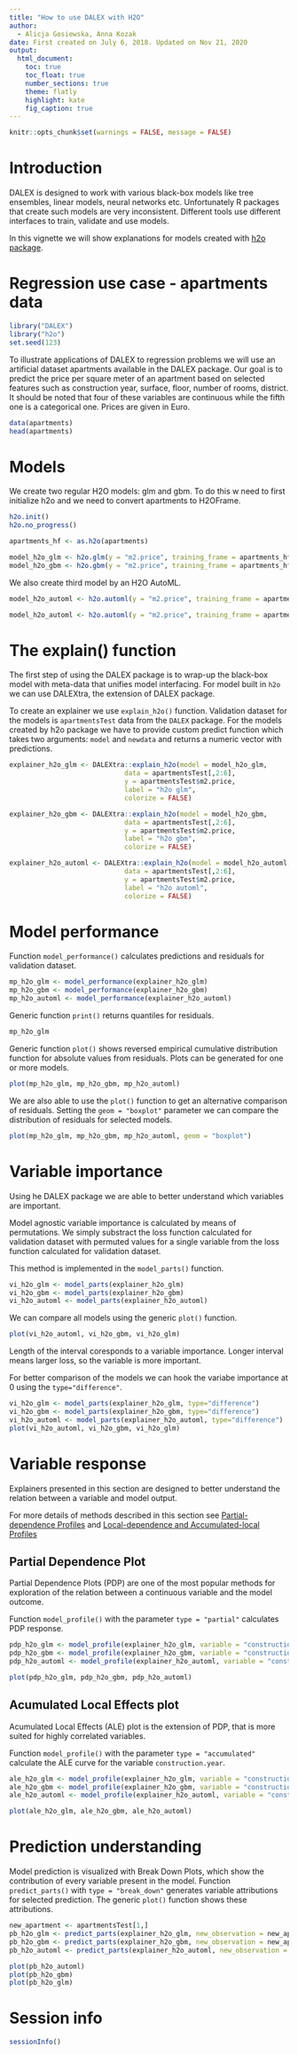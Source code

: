 ---
title: "How to use DALEX with H2O"
author: 
  - Alicja Gosiewska, Anna Kozak
date: First created on July 6, 2018. Updated on Nov 21, 2020
output: 
  html_document:
    toc: true  
    toc_float: true
    number_sections: true
    theme: flatly
    highlight: kate
    fig_caption: true
---

```{r setup, include=FALSE}
knitr::opts_chunk$set(warnings = FALSE, message = FALSE)
```

# Introduction

DALEX is designed to work with various black-box models like tree ensembles, linear models, neural networks etc. Unfortunately R packages that create such models are very inconsistent. Different tools use different interfaces to train, validate and use models.

In this vignette we will show explanations for models created with [h2o package](https://cran.r-project.org/web/packages/h2o/index.html).

# Regression use case - apartments data

```{r}
library("DALEX")
library("h2o")
set.seed(123)
```


To illustrate applications of DALEX to regression problems we will use an artificial dataset apartments available in the DALEX package. Our goal is to predict the price per square meter of an apartment based on selected features such as construction year, surface, floor, number of rooms, district. It should be noted that four of these variables are continuous while the fifth one is a categorical one. Prices are given in Euro.

```{r, results='markup'}
data(apartments)
head(apartments)
```



# Models

We create two regular H2O models: glm and gbm. 
To do this w need to first initialize h2o and we need to convert apartments to H2OFrame.

```{r}
h2o.init()
h2o.no_progress()

apartments_hf <- as.h2o(apartments)

model_h2o_glm <- h2o.glm(y = "m2.price", training_frame = apartments_hf)
model_h2o_gbm <- h2o.gbm(y = "m2.price", training_frame = apartments_hf)
```

We also create third model by an H2O AutoML.

```{r, message=FALSE, error=FALSE, warning=FALSE, eval=FALSE}
model_h2o_automl <- h2o.automl(y = "m2.price", training_frame = apartments_hf, max_models = 10)
```

```{r, message=FALSE, error=FALSE, warning=FALSE, include=FALSE}
model_h2o_automl <- h2o.automl(y = "m2.price", training_frame = apartments_hf, max_models = 10)
```


# The explain() function
The first step of using the DALEX package is to wrap-up the black-box model with meta-data that unifies model interfacing. For model built in `h2o` we can use DALEXtra, the extension of DALEX package.

To create an explainer we use `explain_h2o()` function. Validation dataset for the models is `apartmentsTest` data from the `DALEX` package. For the models created by h2o package we have to provide custom predict function which takes two arguments: `model` and `newdata` and returns a numeric vector with predictions.

```{r}
explainer_h2o_glm <- DALEXtra::explain_h2o(model = model_h2o_glm, 
                             data = apartmentsTest[,2:6],  
                             y = apartmentsTest$m2.price,
                             label = "h2o glm",
                             colorize = FALSE)

explainer_h2o_gbm <- DALEXtra::explain_h2o(model = model_h2o_gbm, 
                             data = apartmentsTest[,2:6],  
                             y = apartmentsTest$m2.price,
                             label = "h2o gbm",
                             colorize = FALSE)

explainer_h2o_automl <- DALEXtra::explain_h2o(model = model_h2o_automl, 
                             data = apartmentsTest[,2:6],  
                             y = apartmentsTest$m2.price,
                             label = "h2o automl",
                             colorize = FALSE)
```

# Model performance

Function `model_performance()` calculates predictions and residuals for validation dataset.

```{r}
mp_h2o_glm <- model_performance(explainer_h2o_glm)
mp_h2o_gbm <- model_performance(explainer_h2o_gbm)
mp_h2o_automl <- model_performance(explainer_h2o_automl)
```

Generic function `print()` returns quantiles for residuals.

```{r, results='markup'}
mp_h2o_glm
```

Generic function `plot()` shows reversed empirical cumulative distribution function for absolute values from residuals. Plots can be generated for one or more models.

```{r}
plot(mp_h2o_glm, mp_h2o_gbm, mp_h2o_automl)
```

We are also able to use the `plot()` function to get an alternative comparison of residuals. Setting the `geom = "boxplot"` parameter we can compare the distribution of residuals for selected models.

```{r}
plot(mp_h2o_glm, mp_h2o_gbm, mp_h2o_automl, geom = "boxplot")
```

# Variable importance

Using he DALEX package we are able to better understand which variables are important.

Model agnostic variable importance is calculated by means of permutations. We simply substract the loss function calculated for validation dataset with permuted values for a single variable from the loss function calculated for validation dataset.

This method is implemented in the `model_parts()` function.

```{r}
vi_h2o_glm <- model_parts(explainer_h2o_glm)
vi_h2o_gbm <- model_parts(explainer_h2o_gbm)
vi_h2o_automl <- model_parts(explainer_h2o_automl)
```

We can compare all models using the generic `plot()` function.

```{r}
plot(vi_h2o_automl, vi_h2o_gbm, vi_h2o_glm)
```

Length of the interval coresponds to a variable importance. Longer interval means larger loss, so the variable is more important.

For better comparison of the models we can hook the variabe importance at 0 using the `type="difference"`.

```{r}
vi_h2o_glm <- model_parts(explainer_h2o_glm, type="difference")
vi_h2o_gbm <- model_parts(explainer_h2o_gbm, type="difference")
vi_h2o_automl <- model_parts(explainer_h2o_automl, type="difference")
plot(vi_h2o_automl, vi_h2o_gbm, vi_h2o_glm)
```

# Variable response

Explainers presented in this section are designed to better understand the relation between a variable and model output.

For more details of methods described in this section see [Partial-dependence Profiles](https://pbiecek.github.io/ema/partialDependenceProfiles.html) and [Local-dependence and Accumulated-local Profiles](https://pbiecek.github.io/ema/accumulatedLocalProfiles.html)

## Partial Dependence Plot

Partial Dependence Plots (PDP) are one of the most popular methods for exploration of the relation between a continuous variable and the model outcome.

Function `model_profile()` with the parameter `type = "partial"` calculates PDP response.

```{r}
pdp_h2o_glm <- model_profile(explainer_h2o_glm, variable = "construction.year", type = "partial")
pdp_h2o_gbm <- model_profile(explainer_h2o_gbm, variable = "construction.year", type = "partial")
pdp_h2o_automl <- model_profile(explainer_h2o_automl, variable = "construction.year", type = "partial")

plot(pdp_h2o_glm, pdp_h2o_gbm, pdp_h2o_automl)
```

## Acumulated Local Effects plot

Acumulated Local Effects (ALE) plot is the extension of PDP, that is more suited for highly correlated variables.

Function `model_profile()` with the parameter `type = "accumulated"` calculate the ALE curve for the variable `construction.year`.

```{r}
ale_h2o_glm <- model_profile(explainer_h2o_glm, variable = "construction.year", type = "accumulated")
ale_h2o_gbm <- model_profile(explainer_h2o_gbm, variable = "construction.year", type = "accumulated")
ale_h2o_automl <- model_profile(explainer_h2o_automl, variable = "construction.year", type = "accumulated")

plot(ale_h2o_glm, ale_h2o_gbm, ale_h2o_automl)
```


# Prediction understanding

Model prediction is visualized with Break Down Plots, which show the contribution of every variable present in the model.
Function `predict_parts()` with `type = "break_down"` generates variable attributions for selected prediction. The generic `plot()` function shows these attributions.


```{r}
new_apartment <- apartmentsTest[1,]
pb_h2o_glm <- predict_parts(explainer_h2o_glm, new_observation = new_apartment, type = "break_down")
pb_h2o_gbm <- predict_parts(explainer_h2o_gbm, new_observation = new_apartment, type = "break_down")
pb_h2o_automl <- predict_parts(explainer_h2o_automl, new_observation = new_apartment, type = "break_down")

plot(pb_h2o_automl)
plot(pb_h2o_gbm)
plot(pb_h2o_glm)
```


# Session info

```{r}
sessionInfo()
```
